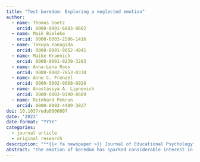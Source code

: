 ```yaml
---
title: "Test boredom: Exploring a neglected emotion"
author:
  - name: Thomas Goetz
    orcid: 0000-0001-6083-0602
  - name: Maik Bieleke
    orcid: 0000-0003-2586-1416
  - name: Takuya Yanagida
    orcid: 0000-0001-9052-4841
  - name: Maike Krannich
    orcid: 0000-0001-9239-3283
  - name: Anna-Lena Roos
    orcid: 0000-0002-7853-0330
  - name: Anne C. Frenzel
    orcid: 0000-0002-9068-9926
  - name: Anastasiya A. Lipnevich
    orcid: 0000-0003-0190-8689
  - name: Reinhard Pekrun
    orcid: 0000-0003-4489-3827
doi: 10.1037/edu0000807
date: '2023'
date-format: "YYYY"
categories:
  - journal article
  - original research
description: "**{{< fa newspaper >}} Journal of Educational Psychology**"
abstract: "The emotion of boredom has sparked considerable interest in research on teaching and learning, but boredom during tests and exams has not yet been examined. Based on the control-value theory of achievement emotions, we hypothesized that students may experience significant levels of boredom during testing (“test boredom”; Hypothesis 1) and that test boredom may be significantly related to theoretically hypothesized antecedents (control and value appraisals; Hypothesis 2) and outcomes (performance; Hypothesis 3). We further hypothesized that test boredom was more detrimental when students felt overchallenged during the test than when they felt underchallenged (“abundance hypothesis”; Hypothesis 4). We tested these hypotheses in two studies (Study 1: *N* = 208 eighth graders; 54% female; Study 2: *N* = 1,612 fifth to 10th graders, 47% female) using both trait and state measures of test boredom in mathematics and their proposed antecedents and outcomes. In support of Hypothesis 1, participants reported statistically significant levels of boredom during tests. Furthermore, the relations of test boredom with its control and value antecedents (i.e., being over- or underchallenged, facets of value) were in line with our assumptions (Hypothesis 2). In support of Hypothesis 3, test boredom was significantly negatively related to academic achievement (grades). In line with Hypothesis 4, test scores were negatively related to boredom due to being overchallenged but unrelated, or even positively related, to boredom due to being underchallenged. Directions for future research on test boredom as well as practical implications are outlined."
---
```

